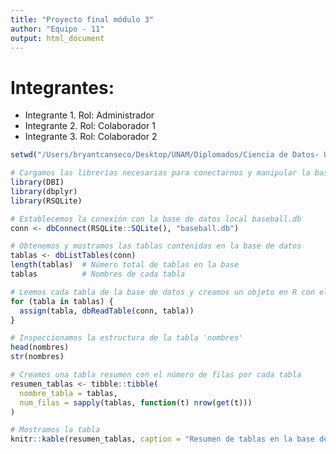 ```yaml
---
title: "Proyecto final módulo 3"
author: "Equipo - 11"
output: html_document
---
```


# Integrantes:

+ Integrante 1. Rol: Administrador
+ Integrante 2. Rol: Colaborador 1
+ Integrante 3. Rol: Colaborador 2

```r
setwd("/Users/bryantcanseco/Desktop/UNAM/Diplomados/Ciencia de Datos- UNAM/diplo-modulo3-equipo-11")

# Cargamos las librerías necesarias para conectarnos y manipular la base de datos
library(DBI)
library(dbplyr)
library(RSQLite)

# Establecemos la conexión con la base de datos local baseball.db
conn <- dbConnect(RSQLite::SQLite(), "baseball.db")
```


```r
# Obtenemos y mostramos las tablas contenidas en la base de datos
tablas <- dbListTables(conn)
length(tablas)  # Número total de tablas en la base
tablas          # Nombres de cada tabla
```




```r
# Leemos cada tabla de la base de datos y creamos un objeto en R con el mismo nombre
for (tabla in tablas) {
  assign(tabla, dbReadTable(conn, tabla))
}

# Inspeccionamos la estructura de la tabla 'nombres'
head(nombres)
str(nombres)
```

```r
# Creamos una tabla resumen con el número de filas por cada tabla
resumen_tablas <- tibble::tibble(
  nombre_tabla = tablas,
  num_filas = sapply(tablas, function(t) nrow(get(t)))
)

# Mostramos la tabla 
knitr::kable(resumen_tablas, caption = "Resumen de tablas en la base de datos 'baseball.db'")
```





